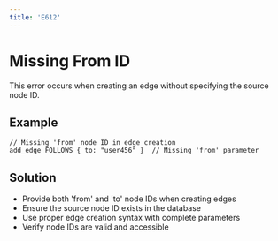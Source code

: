 ```yaml
---
title: 'E612'
---
```


# Missing From ID

This error occurs when creating an edge without specifying the source node ID.

## Example

```hql
// Missing 'from' node ID in edge creation
add_edge FOLLOWS { to: "user456" }  // Missing 'from' parameter
```

## Solution

- Provide both 'from' and 'to' node IDs when creating edges
- Ensure the source node ID exists in the database
- Use proper edge creation syntax with complete parameters
- Verify node IDs are valid and accessible 
